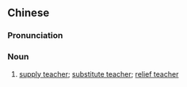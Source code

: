 {{also|代课老师}}
==Chinese==
{{zh-forms|s=代课老师|type=22}}

===Pronunciation===
{{zh-pron
|m=dàikè lǎoshī
|c=doi6 fo3 lou5 si1
|cat=n
}}

===Noun===
{{zh-noun}}

# [[supply teacher]]; [[substitute teacher]]; [[relief teacher]]